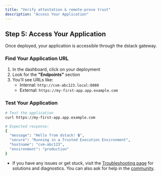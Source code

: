 ```yaml
---
title: "Verify attestation & remote‑prove trust"
description: "Access Your Application"
---
```


## Step 5: Access Your Application

Once deployed, your application is accessible through the dstack gateway.

### Find Your Application URL

1. In the dashboard, click on your deployment
2. Look for the **"Endpoints"** section
3. You'll see URLs like:
   - Internal: `http://cvm-abc123.local:8080`
   - External: `https://my-first-app.app.example.com`

### Test Your Application

```bash
# Test the application
curl https://my-first-app.app.example.com

# Expected response:
{
  "message": "Hello from dstack! 🔒",
  "secure": "Running in a Trusted Execution Environment",
  "hostname": "cvm-abc123",
  "environment": "production"
}
```



- If you have any issues or get stuck, visit the [Troubleshooting page](../../troubleshooting) for solutions and diagnostics. You can also ask for help in the [community](../../community.mdx).
